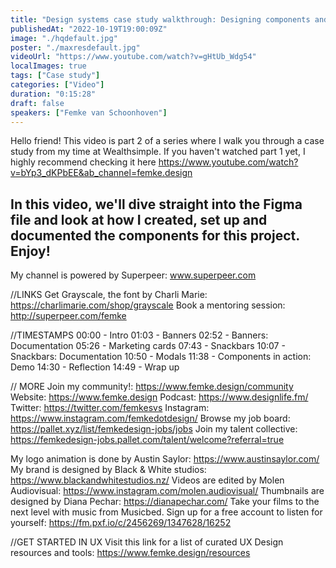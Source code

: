 ```yaml
---
title: "Design systems case study walkthrough: Designing components and creating documentation [Part 2]"
publishedAt: "2022-10-19T19:00:09Z"
image: "./hqdefault.jpg"
poster: "./maxresdefault.jpg"
videoUrl: "https://www.youtube.com/watch?v=gHtUb_Wdg54"
localImages: true
tags: ["Case study"]
categories: ["Video"]
duration: "0:15:28"
draft: false
speakers: ["Femke van Schoonhoven"]
---
```


Hello friend! This video is part 2 of a series where I walk you through a case study from my time at Wealthsimple. If you haven't watched part 1 yet, I highly recommend checking it here https://www.youtube.com/watch?v=bYp3_dKPbEE&ab_channel=femke.design

## In this video, we'll dive straight into the Figma file and look at how I created, set up and documented the components for this project. Enjoy!

My channel is powered by Superpeer: www.superpeer.com

//LINKS
Get Grayscale, the font by Charli Marie: https://charlimarie.com/shop/grayscale
Book a mentoring session: http://superpeer.com/femke

//TIMESTAMPS
00:00 - Intro
01:03 - Banners
02:52 - Banners: Documentation
05:26 - Marketing cards
07:43 - Snackbars
10:07 - Snackbars: Documentation
10:50 - Modals
11:38 - Components in action: Demo
14:30 - Reflection
14:49 - Wrap up

// MORE
Join my community!: https://www.femke.design/community
Website: https://www.femke.design
Podcast: https://www.designlife.fm/
Twitter: https://twitter.com/femkesvs
Instagram: https://www.instagram.com/femkedotdesign/
Browse my job board: https://pallet.xyz/list/femkedesign-jobs/jobs
Join my talent collective: https://femkedesign-jobs.pallet.com/talent/welcome?referral=true

My logo animation is done by Austin Saylor: https://www.austinsaylor.com/
My brand is designed by Black & White studios: https://www.blackandwhitestudios.nz/
Videos are edited by Molen Audiovisual: https://www.instagram.com/molen.audiovisual/
Thumbnails are designed by Diana Pechar: https://dianapechar.com/
Take your films to the next level with music from Musicbed. Sign up for a free account to listen for yourself: https://fm.pxf.io/c/2456269/1347628/16252

//GET STARTED IN UX
Visit this link for a list of curated UX Design resources and tools: https://www.femke.design/resources
